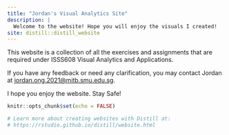 ```yaml
---
title: "Jordan's Visual Analytics Site"
description: |
  Welcome to the website! Hope you will enjoy the visuals I created!
site: distill::distill_website
---
```


This website is a collection of all the exercises and assignments that are required under ISSS608 Visual Analytics and Applications.

If you have any feedback or need any clarification, you may contact Jordan at [jordan.ong.2021\@mitb.smu.edu.sg](mailto:jordan.ong.2021@mitb.smu.edu.sg){.email}.

I hope you enjoy the website. Stay Safe!

```r
knitr::opts_chunk$set(echo = FALSE)

# Learn more about creating websites with Distill at:
# https://rstudio.github.io/distill/website.html

```

